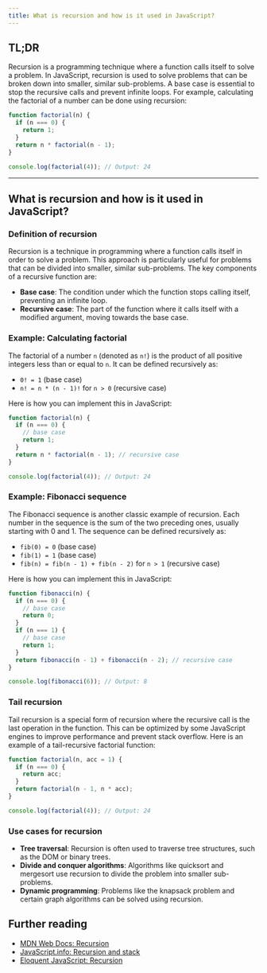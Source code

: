 ```yaml
---
title: What is recursion and how is it used in JavaScript?
---
```


## TL;DR

Recursion is a programming technique where a function calls itself to solve a problem. In JavaScript, recursion is used to solve problems that can be broken down into smaller, similar sub-problems. A base case is essential to stop the recursive calls and prevent infinite loops. For example, calculating the factorial of a number can be done using recursion:

```js live
function factorial(n) {
  if (n === 0) {
    return 1;
  }
  return n * factorial(n - 1);
}

console.log(factorial(4)); // Output: 24
```

---

## What is recursion and how is it used in JavaScript?

### Definition of recursion

Recursion is a technique in programming where a function calls itself in order to solve a problem. This approach is particularly useful for problems that can be divided into smaller, similar sub-problems. The key components of a recursive function are:

- **Base case**: The condition under which the function stops calling itself, preventing an infinite loop.
- **Recursive case**: The part of the function where it calls itself with a modified argument, moving towards the base case.

### Example: Calculating factorial

The factorial of a number `n` (denoted as `n!`) is the product of all positive integers less than or equal to `n`. It can be defined recursively as:

- `0! = 1` (base case)
- `n! = n * (n - 1)!` for `n > 0` (recursive case)

Here is how you can implement this in JavaScript:

```js live
function factorial(n) {
  if (n === 0) {
    // base case
    return 1;
  }
  return n * factorial(n - 1); // recursive case
}

console.log(factorial(4)); // Output: 24
```

### Example: Fibonacci sequence

The Fibonacci sequence is another classic example of recursion. Each number in the sequence is the sum of the two preceding ones, usually starting with 0 and 1. The sequence can be defined recursively as:

- `fib(0) = 0` (base case)
- `fib(1) = 1` (base case)
- `fib(n) = fib(n - 1) + fib(n - 2)` for `n > 1` (recursive case)

Here is how you can implement this in JavaScript:

```js live
function fibonacci(n) {
  if (n === 0) {
    // base case
    return 0;
  }
  if (n === 1) {
    // base case
    return 1;
  }
  return fibonacci(n - 1) + fibonacci(n - 2); // recursive case
}

console.log(fibonacci(6)); // Output: 8
```

### Tail recursion

Tail recursion is a special form of recursion where the recursive call is the last operation in the function. This can be optimized by some JavaScript engines to improve performance and prevent stack overflow. Here is an example of a tail-recursive factorial function:

```js live
function factorial(n, acc = 1) {
  if (n === 0) {
    return acc;
  }
  return factorial(n - 1, n * acc);
}

console.log(factorial(4)); // Output: 24
```

### Use cases for recursion

- **Tree traversal**: Recursion is often used to traverse tree structures, such as the DOM or binary trees.
- **Divide and conquer algorithms**: Algorithms like quicksort and mergesort use recursion to divide the problem into smaller sub-problems.
- **Dynamic programming**: Problems like the knapsack problem and certain graph algorithms can be solved using recursion.

## Further reading

- [MDN Web Docs: Recursion](https://developer.mozilla.org/en-US/docs/Glossary/Recursion)
- [JavaScript.info: Recursion and stack](https://javascript.info/recursion)
- [Eloquent JavaScript: Recursion](https://eloquentjavascript.net/03_functions.html#h_recursion)
